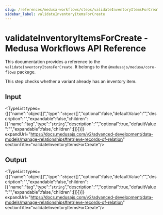 ```yaml
---
slug: /references/medusa-workflows/steps/validateInventoryItemsForCreate
sidebar_label: validateInventoryItemsForCreate
---
```



# validateInventoryItemsForCreate - Medusa Workflows API Reference

This documentation provides a reference to the `validateInventoryItemsForCreate`. It belongs to the `@medusajs/medusa/core-flows` package.

This step checks whether a variant already has an inventory item.

## Input

<TypeList types={[{"name":"object[]","type":"`object`[]","optional":false,"defaultValue":"","description":"","expandable":false,"children":[{"name":"tag","type":"`string`","description":"","optional":true,"defaultValue":"","expandable":false,"children":[]}]}]} expandUrl="https://docs.medusajs.com/v2/advanced-development/data-models/manage-relationships#retrieve-records-of-relation" sectionTitle="validateInventoryItemsForCreate"/>

## Output

<TypeList types={[{"name":"object[]","type":"`object`[]","optional":false,"defaultValue":"","description":"","expandable":false,"children":[{"name":"tag","type":"`string`","description":"","optional":true,"defaultValue":"","expandable":false,"children":[]}]}]} expandUrl="https://docs.medusajs.com/v2/advanced-development/data-models/manage-relationships#retrieve-records-of-relation" sectionTitle="validateInventoryItemsForCreate"/>
